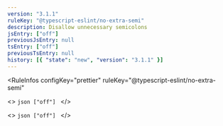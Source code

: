 ```yaml
---
version: "3.1.1"
ruleKey: "@typescript-eslint/no-extra-semi"
description: Disallow unnecessary semicolons
jsEntry: ["off"]
previousJsEntry: null
tsEntry: ["off"]
previousTsEntry: null
history: [{ "state": "new", "version": "3.1.1" }]
---
```


<RuleInfos 
  configKey="prettier" 
  ruleKey="@typescript-eslint/no-extra-semi" 
>
  <>
    ```json
    ["off"]
    ```
  </>

  <>
    ```json
    ["off"]
    ```
  </>
</RuleInfos>
